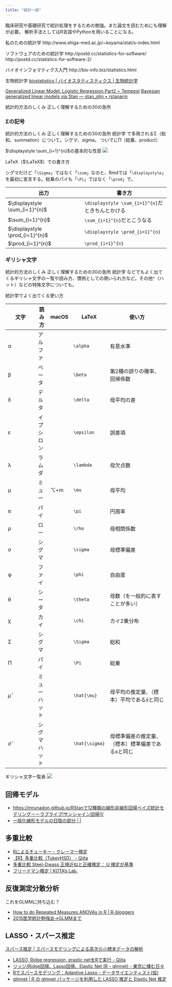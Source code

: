 ```yaml
---
title: "統計一般"
---
```


臨床研究や基礎研究で統計処理をするための勉強。また論文を読むためにも理解が必要。
解析手法としてはR言語やPythonを用いることになる。

私のための統計学
http://www.shiga-med.ac.jp/~koyama/stat/s-index.html

ソフトウェアのための統計学
http://postd.cc/statistics-for-software/
http://postd.cc/statistics-for-software-2/

バイオインフォマティクス入門
http://bio-info.biz/statistics.html

生物統計学
[biostatistics | バイオスタティスティクス | 生物統計学](https://stats.biopapyrus.jp/)


[Generalized Linear Model: Logistic Regression Part2 ~ Tempest](http://testblog234wfhb.blogspot.com/2014/06/generalized-linear-modellogistic_22.html)
[Bayesian generalized linear models via Stan — stan_glm • rstanarm](http://mc-stan.org/rstanarm/reference/stan_glm.html)

統計的方法のしくみ 正しく理解するための30の急所 

### Σの記号

統計的方法のしくみ 正しく理解するための30の急所 
統計学 で多用されるΣ（総和、summation）について。シグマ、sigma。
ついでにΠ（総乗、product）


$\displaystyle \sum_{i=1}^{n}$の基本的な性質
![](https://www.dropbox.com/s/xbmb3nqbzwjaz4h/%CE%A3%E3%81%AE%E5%9F%BA%E6%9C%AC%E7%9A%84%E3%81%AA%E6%80%A7%E8%B3%AA.png?raw=1)

LaTeX（$\LaTeX$）での書き方

シグマだけど「`\Sigma`」ではなく「`\sum`」なのと、Rmdでは「`\displaystyle`」を最初に宣言する。総乗のパイも「`\Pi`」ではなく「`\prod`」で。

| 出力                                | 書き方                                   |
| --------------------------------- | ------------------------------------- |
| $\displaystyle \sum_{i=1}^{n}$  | `\displaystyle \sum_{i=1}^{n}`だときちんとかける |
| $\sum_{i=1}^{n}$                | `\sum_{i=1}^{n}`だとこうなる                  |
| $\displaystyle \prod_{i=1}^{n}$ | `\displaystyle \prod_{i=1}^{n}`         |
| $\prod_{i=1}^{n}$               | `\prod_{i=1}^{n}`                       |


### ギリシャ文字

統計的方法のしくみ 正しく理解するための30の急所 
統計学 などでもよく出てくるギリシャ文字の一覧や読み方、慣例としての用いられ方など。その他^（ハット）などの特殊文字についても。


統計学でよく出てくる使い方

| 文字               | 読み方    | macOS | LaTeX        | 使い方                             |
| ---------------- | ------ | ----- | ------------ | ------------------------------- |
| α                | アルファ   |       | `\alpha`  | 有意水準                            |
| β                | ベータ    |       | `\beta`        | 第2種の誤りの確率、回帰係数                  |
| δ                | デルタ    |       | `\delta`       | 母平均の差                           |
| ε                | イプシロン  |       | `\epsilon`     | 誤差項                             |
| λ                | ラムダ    |       | `\lambda`      | 母欠点数                            |
| μ                | ミュー    | ⌥+m   | `\mu`          | 母平均                             |
| π                | パイ     |       | `\pi`          | 円周率                             |
| ρ                | ロー     |       | `\rho`         | 母相関係数                           |
| σ                | シグマ    |       | `\sigma`       | 母標準偏差                           |
| φ                | ファイ    |       | `\phi`         | 自由度                             |
| θ                | シータ    |       | `\theta`       | 母数（を一般的に表すことが多い）                |
| χ                | カイ     |       | `\chi`         | カイ2乗分布                          |
| Σ                | シグマ    |       | `\Sigma`       | 総和                              |
| Π                | パイ     |       | `\Pi`          | 総乗                              |
| $\hat{\mu}$    | ミューハット |       | `\hat{\mu}`    | 母平均の推定量、（標本）平均である$\bar{x}$と同じ |
| $\hat{\sigma}$ | シグマハット |       | `\hat{\sigma}` | 母標準偏差の推定量、（標本）標準偏差である$s$と同じ   |



ギリシャ文字一覧表
![](https://www.dropbox.com/s/xmo5ab3e45q022e/%E3%82%AE%E3%83%AA%E3%82%B7%E3%83%A3%E6%96%87%E5%AD%97%E4%B8%80%E8%A6%A7%E8%A1%A8%E3%83%BB%E8%AA%AD%E3%81%BF%E6%96%B9.png?raw=1)


## 回帰モデル

- [https://mrunadon.github.io/RStanで12種類の線形非線形回帰ベイズ統計モデリングーーラブライブ!サンシャイン回帰!!/](https://mrunadon.github.io/RStan%E3%81%A712%E7%A8%AE%E9%A1%9E%E3%81%AE%E7%B7%9A%E5%BD%A2%E9%9D%9E%E7%B7%9A%E5%BD%A2%E5%9B%9E%E5%B8%B0%E3%83%99%E3%82%A4%E3%82%BA%E7%B5%B1%E8%A8%88%E3%83%A2%E3%83%87%E3%83%AA%E3%83%B3%E3%82%B0%E3%83%BC%E3%83%BC%E3%83%A9%E3%83%96%E3%83%A9%E3%82%A4%E3%83%96!%E3%82%B5%E3%83%B3%E3%82%B7%E3%83%A3%E3%82%A4%E3%83%B3%E5%9B%9E%E5%B8%B0!!/)
- [一般化線形モデルの日陰の部分 | |](http://rtokei.tech/memo/%E4%B8%80%E8%88%AC%E5%8C%96%E7%B7%9A%E5%BD%A2%E3%83%A2%E3%83%87%E3%83%AB%E3%81%AE%E6%97%A5%E9%99%B0%E3%81%AE%E9%83%A8%E5%88%86/)

## 多重比較

- [Rによるチューキー・クレーマー検定](https://data-science.gr.jp/implementation/ist_r_tukey_kramer_test.html)
- [【R】多重比較（TukeyHSD） - Qiita](https://qiita.com/hfu62/items/f9f4803828fd7e1a5cec)
- [多重比較 Steel-Dwass 正規近似と正確検定： U 検定が基準](https://biolab.sakura.ne.jp/steel-dwass.html)
- [フリードマン検定 | KOTA's Lab.](http://kota.xyz/2017/12/23/friedmans-test/)


## 反復測定分散分析

これをGLMMに持ち込む？

- [How to do Repeated Measures ANOVAs in R | R-bloggers](https://www.r-bloggers.com/how-to-do-repeated-measures-anovas-in-r/)
- [2015医学統計勉強会→GLMMまで](http://www.cardio.med.tohoku.ac.jp/newmember/pdf/ms/15_6S.pdf)

## LASSO・スパース推定

[スパース推定 | スパースモデリングによる高次元小標本データの解析](https://stats.biopapyrus.jp/sparse-modeling/)

- [LASSO, Ridge regression, erastic netをRで実行 - Qiita](https://qiita.com/sugiyama34/items/2512e7a1edce277fa93f)
- [リッジ/Ridge回帰、Lasso回帰、Elastic Net (R - glmnet) - 東京に棲む日々](http://highschoolstudent.hatenablog.com/entry/2015/02/08/142354)
- [Rでスパースモデリング：Adaptive Lasso - データサイエンティスト(仮)](http://tekenuko.hatenablog.com/entry/2017/11/02/014859)
- [glmnet | R の glmnet パッケージを利用した LASSO 推定と Elastic Net 推定](https://stats.biopapyrus.jp/sparse-modeling/glmnet.html)
